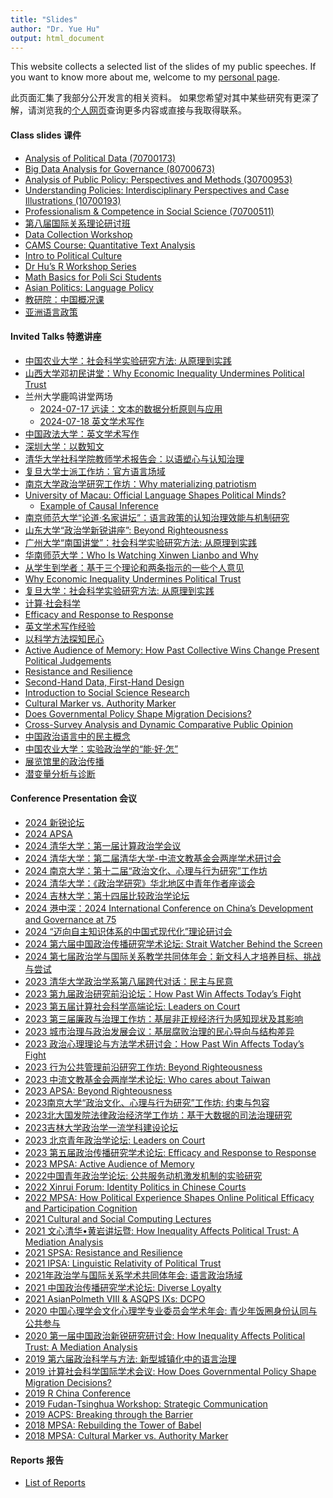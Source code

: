 ---
title: "Slides"
author: "Dr. Yue Hu"
output: html_document
---

This website collects a selected list of the slides of my public speeches. 
If you want to know more about me, welcome to my [personal page](https://www.drhuyue.site).

此页面汇集了我部分公开发言的相关资料。
如果您希望对其中某些研究有更深了解，请浏览我的[个人网页](https://www.drhuyue.site)查询更多内容或直接与我取得联系。    


#### Class slides 课件

- [Analysis of Political Data (70700173)](/slides_gh/slides/courses/analysisOfPoliticalData/index.html)
- [Big Data Analysis for Governance (80700673)](/slides_gh/slides/courses/governmentalBigData/index.html)
- [Analysis of Public Policy: Perspectives and Methods (30700953)](/slides_gh/slides/courses/analysisOfPublicPolicy/index.html)
- [Understanding Policies: Interdisciplinary Perspectives and Case Illustrations (10700193)](/slides_gh/slides/courses/policyGE/index.html)
- [Professionalism & Competence in Social Science (70700511)](/slides_gh/slides/courses/professionalism/01_courseIntro.html)
- [第八届国际关系理论研讨班](/slides_gh/slides/guestLecture/softPower.html)
- [Data Collection Workshop](/slides_gh/slides/courses/dgpWorkshop/index.html)
- [CAMS Course: Quantitative Text Analysis](/slides_gh/slides/courses/camsTextAnalysis/index.html)
- [Intro to Political Culture](/slides_gh/slides/guestLecture/politicalCulture.html)
- [Dr Hu's R Workshop Series](slides/courses/rWorkshop/)
- [Math Basics for Poli Sci Students](/slides_gh/slides/courses/mathCamp/mathcamp.html)
- [Asian Politics: Language Policy](/slides_gh/slides/courses/teachingDemo/languagePolicy.html)
- [教研院：中国概况课](/slides_gh/slides/courses/chinaPerspective/democraticSupport.html)
- [亚洲语言政策](/slides_gh/slides/courses/teachingDemo/languagePolicy_cn.html) 

#### Invited Talks 特邀讲座

- [中国农业大学：社会科学实验研究方法: 从原理到实践](/slides_gh/slides/guestLecture/experiment_s.html)
- [山西大学邓初民讲堂：Why Economic Inequality Undermines Political Trust](/slides_gh/slides/conference/inequalityChina.html)
- 兰州大学鹿鸣讲堂两场
    - [2024-07-17 远读：文本的数据分析原则与应用](/slides_gh/slides/courses/governmentalBigData/06_textAnalysis.html)
    - [2024-07-18 英文学术写作](/slides_gh/slides/guestLecture/effectivelyWriting_English.html)
- [中国政法大学：英文学术写作](/slides_gh/slides/guestLecture/effectivelyWriting_English.html)
- [深圳大学：以数知文](/slides_gh/slides/courses/governmentalBigData/06_textAnalysis.html)
- [清华大学社科学院教师学术报告会：以语塑心与认知治理](/slides_gh/slides/guestLecture/officialLanguageField_cn.html)
- [复旦大学士派工作坊：官方语言场域](/slides_gh/slides/guestLecture/officialLanguageField_cn.html)
- [南京大学政治学研究工作坊：Why materializing patriotism](/slides_gh/slides/guestLecture/patrioticBases.html)
- [University of Macau: Official Language Shapes Political Minds?](/slides_gh/slides/guestLecture/officialLanguageField.html)
    - [Example of Causal Inference](/slides_gh/slides/guestLecture/corruption_grassroot_en.html)
- [南京师范大学“论道·名家讲坛”：语言政策的认知治理效能与机制研究](/slides_gh/slides/guestLecture/officialLanguageField.html)
- [山东大学“政治学新锐讲座”: Beyond Righteousness](/slides_gh/slides/guestLecture/psm_peer_long.html)
- [广州大学“南国讲堂”：社会科学实验研究方法: 从原理到实践](/slides_gh/slides/guestLecture/experiment_s.html)
- [华南师范大学：Who Is Watching Xinwen Lianbo and Why](/slides_gh/slides/guestLecture/cctvAudience.html)
- [从学生到学者：基于三个理论和两条指示的一些个人意见](/slides_gh/slides/guestLecture/gateway.html)
- [Why Economic Inequality Undermines Political Trust](/slides_gh/slides/conference/inequalityChina.html)
- [复旦大学：社会科学实验研究方法: 从原理到实践](/slides_gh/slides/guestLecture/experiment_s.html)
- [计算·社会科学](/slides_gh/slides/guestLecture/cssThoughts.html)
- [Efficacy and Response to Response](/slides_gh/slides/guestLecture/efficacy.html)
- [英文学术写作经验](/slides_gh/slides/guestLecture/effectivelyWriting_English.html)
- [以科学方法探知民心](/slides_gh/slides/guestLecture/surveyMethod.html)
- [Active Audience of Memory: How Past Collective Wins Change Present Political Judgements](/slides_gh/slides/guestLecture/memory.html)
- [Resistance and Resilience](/slides_gh/slides/conference/2021-SPSA/ciClosure.html)
- [Second-Hand Data, First-Hand Design](/slides_gh/slides/conference/2021-SPSA/secondHand.html)
- [Introduction to Social Science Research](/slides_gh/slides/guestLecture/intro2ScientificResearch.html)
- [Cultural Marker vs. Authority Marker](/slides_gh/slides/guestLecture/authorityMarker_long.html)
- [Does Governmental Policy Shape Migration Decisions?](/slides_gh/slides/guestLecture/migrantDecision_hukou.html)
- [Cross-Survey Analysis and Dynamic Comparative Public Opinion](/slides_gh/slides/guestLecture/dcpo.html)
- [中国政治语言中的民主概念](/slides_gh/slides/guestLecture/democracyDiscourse.html)
- [中国农业大学：实验政治学的“能·好·怎”](/slides_gh/slides/guestLecture/experiment.html)
- [展览馆里的政治传播](/slides_gh/slides/guestLecture/patriotic_bases.html)
- [潜变量分析与诊断](/slides_gh/slides/guestLecture/latentVariable.html)

#### Conference Presentation 会议

- [2024 新锐论坛](/slides_gh/slides/conference/patrioticBases_short.html)
- [2024 APSA](/slides_gh/slides/conference/inequality_compare.html)
- [2024 清华大学：第一届计算政治学会议](/slides_gh/slides/conference/languageTW.html)
- [2024 清华大学：第二届清华大学-中流文教基金会两岸学术研讨会](/slides_gh/slides/conference/languageTW.html)
- [2024 南京大学：第十二届“政治文化、心理与行为研究”工作坊](/slides_gh/slides/conference/languageTW.html)
- [2024 清华大学：《政治学研究》华北地区中青年作者座谈会](https://drhuyue.site:10002/sammo3182/miscellaneous/honorInstitution.pptx)
- [2024 吉林大学：第十四届比较政治学论坛](/slides_gh/slides/conference/macrointerest.html)
- [2024 港中深：2024 International Conference on China's Development and Governance at 75](/slides_gh/slides/conference/macrointerest.html)
- [2024 “迈向自主知识体系的中国式现代化”理论研讨会](/slides_gh/slides/conference/myMethod.html)
- [2024 第六届中国政治传播研究学术论坛: Strait Watcher Behind the Screen](/slides_gh/slides/conference/languageTW.html)
- [2024 第七届政治学与国际关系教学共同体年会：新文科人才培养目标、挑战与尝试](/slides_gh/slides/conference/newLA.html)
- [2023 清华大学政治学系第八届跨代对话：民主与民意](/slides_gh/slides/conference/dcpo.html)
- [2023 第九届政治研究前沿论坛：How Past Win Affects Today's Fight](/slides_gh/slides/conference/memory.html)
- [2023 第五届计算社会科学高端论坛: Leaders on Court](/slides_gh/slides/conference/identity_assessor.html)
- [2023 第三届廉政与治理工作坊：基层非正规经济行为感知现状及其影响](/slides_gh/slides/conference/corruption_outcome.html)
- [2023 城市治理与政治发展会议：基层腐败治理的民心导向与结构差异](/slides_gh/slides/conference/corruption_grassroot.html)
- [2023 政治心理理论与方法学术研讨会：How Past Win Affects Today's Fight](/slides_gh/slides/conference/memory.html)
- [2023 行为公共管理前沿研究工作坊: Beyond Righteousness](/slides_gh/slides/conference/psm_peer.html)
- [2023 中流文教基金会两岸学术论坛: Who cares about Taiwan](/slides_gh/slides/conference/taiwan.html)
- [2023 APSA: Beyond Righteousness](/slides_gh/slides/conference/psm_peer.html)
- [2023南京大学“政治文化、心理与行为研究”工作坊: 约束与包容](/slides_gh/slides/conference/migrantCriminal.html)
- [2023北大国发院法律政治经济学工作坊：基于大数据的司法治理研究](/slides_gh/slides/conference/migrantCriminal.html)
- [2023吉林大学政治学一流学科建设论坛](/slides_gh/slides/conference/myMethod.html)
- [2023 北京青年政治学论坛: Leaders on Court](/slides_gh/slides/conference/identity_assessor.html)
- [2023 第五届政治传播研究学术论坛: Efficacy and Response to Response](/slides_gh/slides/conference/efficacy.html)
- [2023 MPSA: Active Audience of Memory](/slides_gh/slides/conference/memory.html)
- [2022中国青年政治学论坛: 公共服务动机激发机制的实验研究](/slides_gh/slides/conference/psm_policy.html)
- [2022 Xinrui Forum: Identity Politics in Chinese Courts](/slides_gh/slides/conference/identity_assessor.html)
- [2022 MPSA: How Political Experience Shapes Online Political Efficacy and Participation Cognition](/slides_gh/slides/conference/ope.html)
- [2021 Cultural and Social Computing Lectures](/slides_gh/slides/conference/democracyDiscourse_en.html)
- [2021 文心清华•黄岩讲坛暨: How Inequality Affects Political Trust: A Mediation Analysis](/slides_gh/slides/conference/inequalityTrust_cn.html)
- [2021 SPSA: Resistance and Resilience](/slides_gh/slides/conference/ciClosure.html)
- [2021 IPSA: Linguistic Relativity of Political Trust](/slides_gh/slides/conference/languageTrust.html)
- [2021年政治学与国际关系学术共同体年会: 语言政治场域](/slides_gh/slides/conference/languageEnglish.html)
- [2021 中国政治传播研究学术论坛: Diverse Loyalty](/slides_gh/slides/conference/diverseLoyalty.html)
- [2021 AsianPolmeth VIII & ASQPS IXs: DCPO](/slides_gh/slides/conference/dcpoDemo.html)
- [2020 中国心理学会文化心理学专业委员会学术年会: 青少年饭圈身份认同与公共参与](/slides_gh/slides/conference/fandom.html)
- [2020 第一届中国政治新锐研究研讨会: How Inequality Affects Political Trust: A Mediation Analysis](/slides_gh/slides/conference/inequalityTrust.html)
- [2019 第六届政治科学与方法: 新型城镇化中的语言治理](/slides_gh/slides/conference/languageGovernance.html)
- [2019 计算社会科学国际学术会议: How Does Governmental Policy Shape Migration Decisions?](/slides_gh/slides/conference/migrant_hukou.html)
- [2019 R China Conference](/slides_gh/slides/conference/dotwhisker-interplot.html)
- [2019 Fudan-Tsinghua Workshop: Strategic Communication](/slides_gh/slides/conference/democracyDiscourse_en.html)
- [2019 ACPS: Breaking through the Barrier](/slides_gh/slides/conference/migrant_language.html)
- [2018 MPSA: Rebuilding the Tower of Babel](/slides_gh/slides/conference/proficiencyTrust.html)
- [2018 MPSA: Cultural Marker vs. Authority Marker](/slides_gh/slides/conference/authorityMarker.html)


#### Reports 报告

- [List of Reports](/slides_gh/slides/report/index.html)








